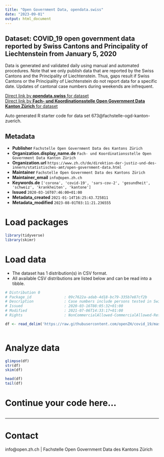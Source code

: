 ```yaml
---
title: "Open Government Data, opendata.swiss"
date: "2023-09-01"
output: html_document
---
```


## Dataset: COVID_19 open government data reported by Swiss Cantons and Principality of Liechtenstein from January 5, 2020

Data is generated and validated daily using manual and automated procedures. Note that we only publish data that are reported by the Swiss Cantons and the Principality of Liechtenstein. Thus, gaps result if Swiss Cantons or the Principality of Liechtenstein do not report data for a specific date. Updates of cantonal case numbers during weekends are infrequent.

[Direct link by **opendata.swiss** for dataset](https://opendata.swiss/de/dataset/covid_19-open-government-data-reported-by-the-swiss-cantons-and-the-principality-of-liechtenste)<br>
[Direct link by **Fach- und Koordinationsstelle Open Government Data Kanton Zürich** for dataset](https://github.com/openZH/covid_19/)

Auto generated R starter code for data set 673@fachstelle-ogd-kanton-zuerich.

## Metadata

- **Publisher** `Fachstelle Open Government Data des Kantons Zürich`
- **Organization.display_name.de** `Fach- und Koordinationsstelle Open Government Data Kanton Zürich`
- **Organization.url** `https://www.zh.ch/de/direktion-der-justiz-und-des-innern/statistisches-amt/open-government-data.html`
- **Maintainer** `Fachstelle Open Government Data des Kantons Zürich`
- **Maintainer_email** `info@open.zh.ch`
- **Keywords.de** `['corona', 'covid-19', 'sars-cov-2', 'gesundheit', 'schweiz', 'krankheiten', 'kantone']`
- **Issued** `2020-03-16T07:46:00+01:00`
- **Metadata_created** `2021-01-14T16:25:43.725811`
- **Metadata_modified** `2023-08-01T03:11:21.236555`


# Load packages

```r

library(tidyverse)
library(skimr)

```

# Load data

-   The dataset has 1 distribution(s) in CSV format.
-   All available CSV distributions are listed below and can be read into a tibble.

```r

# Distribution 0
# Package_id               : 09c7622a-adab-4d18-bc79-335b7e87cf2b
# Description              : Case numbers include persons tested in Switzerland per Canton (26 Cantons) plus Principality of Liechtenstein. For definition of variables see Readme listed below "Further information / Weitere Informationen".
# Issued                   : 2020-03-16T08:05:32+01:00
# Modified                 : 2021-07-06T14:33:17+01:00
# Rights                   : NonCommercialAllowed-CommercialAllowed-ReferenceRequired

df <- read_delim('https://raw.githubusercontent.com/openZH/covid_19/master/COVID19_Fallzahlen_CH_total_v2.csv')



```

# Analyze data

```r

glimpse(df)
str(df)
skim(df)

head(df)
tail(df)

```

# Continue your code here...

```r

```

------------------------------------------------------------------------

# Contact

info@open.zh.ch | Fachstelle Open Government Data des Kantons Zürich
